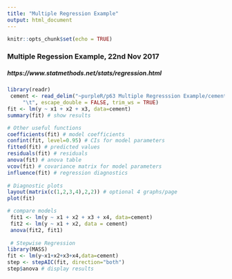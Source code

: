 ```yaml
---
title: "Multiple Regression Example"
output: html_document
---
```


```r
knitr::opts_chunk$set(echo = TRUE)
```
### Multiple Regession Example, 22nd Nov 2017

##### https://www.statmethods.net/stats/regression.html

```r
library(readr)
 cement <- read_delim("~purpleR/p63 Multiple Regresssion Example/cement.txt", 
     "\t", escape_double = FALSE, trim_ws = TRUE)
fit <- lm(y ~ x1 + x2 + x3, data=cement)
summary(fit) # show results

# Other useful functions 
coefficients(fit) # model coefficients
confint(fit, level=0.95) # CIs for model parameters 
fitted(fit) # predicted values
residuals(fit) # residuals
anova(fit) # anova table 
vcov(fit) # covariance matrix for model parameters 
influence(fit) # regression diagnostics
  
# Diagnostic plots
layout(matrix(c(1,2,3,4),2,2)) # optional 4 graphs/page 
plot(fit)

# compare models
 fit1 <- lm(y ~ x1 + x2 + x3 + x4, data=cement)
 fit2 <- lm(y ~ x1 + x2, data = cement)
 anova(fit2, fit1)
 
 # Stepwise Regression
library(MASS)
fit <- lm(y~x1+x2+x3+x4,data=cement)
step <- stepAIC(fit, direction="both")
step$anova # display results
```
